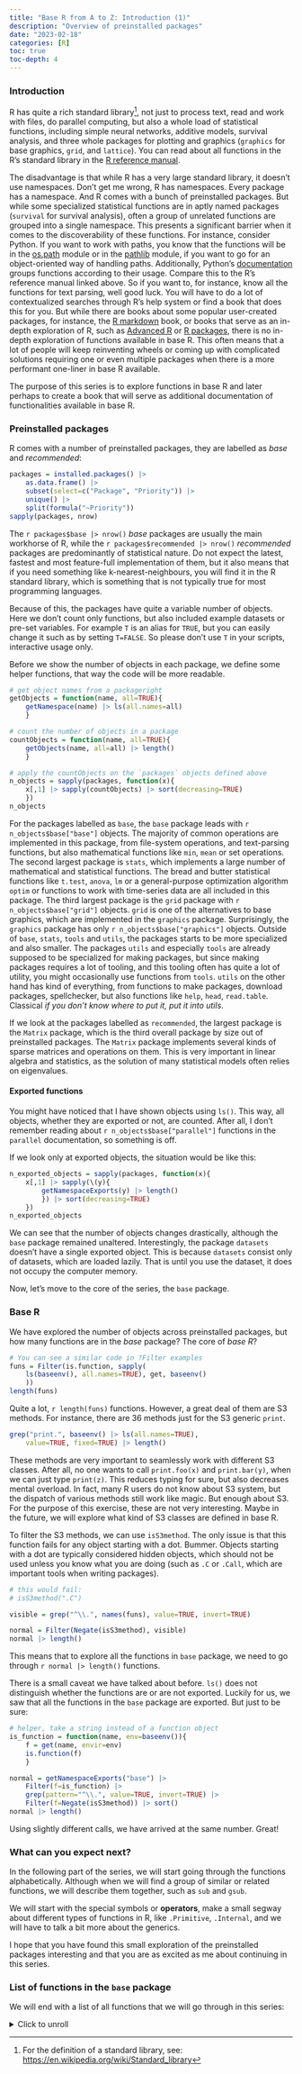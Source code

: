 ```yaml
---
title: "Base R from A to Z: Introduction (1)"
description: "Overview of preinstalled packages"
date: "2023-02-18"
categories: [R]
toc: true
toc-depth: 4
---
```


### Introduction

R has quite a rich standard library^[For the definition of a standard library, see: [https://en.wikipedia.org/wiki/Standard_library](https://en.wikipedia.org/wiki/Standard_library)], not just to process text, read and work with files, do parallel computing, but also a whole load of statistical functions, including simple neural networks, additive models, survival analysis, and three whole packages for plotting and graphics (`graphics` for base graphics, `grid`, and `lattice`). You can read about all functions in the R's standard library in the [R reference manual](https://cran.r-project.org/doc/manuals/r-release/fullrefman.pdf).

The disadvantage is that while R has a very large standard library, it doesn't use namespaces.
Don't get me wrong, R has namespaces. Every package has a namespace. And R comes with a bunch of preinstalled packages.
But while some specialized statistical functions are in aptly named packages (`survival` for survival analysis), often a group of unrelated functions are grouped into a single namespace.
This presents a significant barrier when it comes to the discoverability of these functions.
For instance, consider Python. If you want to work with paths, you know that the functions will be in the [os.path](https://docs.python.org/3/library/os.path.html) module or in the [pathlib](https://docs.python.org/3/library/pathlib.html) module, if you want to go for an object-oriented way of handling paths. Additionally, Python's [documentation](https://docs.python.org/3/library/index.html) groups functions according to their usage.
Compare this to the R's reference manual linked above.
So if you want to, for instance, know all the functions for text parsing, well good luck.
You will have to do a lot of contextualized searches through R's help system or find a book that does this for you.
But while there are books about some popular user-created packages, for instance, the [R markdown](https://bookdown.org/yihui/rmarkdown/) book, or books that serve as an in-depth exploration of R, such as [Advanced R](https://adv-r.hadley.nz/) or [R packages](https://r-pkgs.org/), there is no in-depth exploration of functions available in base R.
This often means that a lot of people will keep reinventing wheels or coming up with complicated solutions requiring one or even multiple packages when there is a more performant one-liner in base R available.

The purpose of this series is to explore functions in base R and later perhaps to create a book that will serve as additional documentation of functionalities available in base R.

### Preinstalled packages
R comes with a number of preinstalled packages, they are labelled as *base* and *recommended*:
```r
packages = installed.packages() |>
    as.data.frame() |>
    subset(select=c("Package", "Priority")) |>
    unique() |>
    split(formula("~Priority"))
sapply(packages, nrow)
```
The `r packages$base |> nrow()` *base* packages are usually the main workhorse of R, while the `r packages$recommended |> nrow()` *recommended* packages are predominantly of statistical nature. Do not expect the latest, fastest and most feature-full implementation of them, but it also means that if you need something like k-nearest-neighbours, you will find it in the R standard library, which is something that is not typically true for most programming languages.

Because of this, the packages have quite a variable number of objects.
Here we don't count only functions, but also included example datasets or pre-set variables. For example `T` is an alias for `TRUE`, but you can easily change it such as by setting `T=FALSE`. So please don't use `T` in your scripts, interactive usage only.

Before we show the number of objects in each package, we define some helper functions, that way the code will be more readable.
```r
# get object names from a packageright  
getObjects = function(name, all=TRUE){
    getNamespace(name) |> ls(all.names=all)
    }

# count the number of objects in a package
countObjects = function(name, all=TRUE){
    getObjects(name, all=all) |> length()
    }

# apply the countObjects on the `packages` objects defined above
n_objects = sapply(packages, function(x){
    x[,1] |> sapply(countObjects) |> sort(decreasing=TRUE)
    })
n_objects
```

For the packages labelled as `base`, the `base` package leads with `r n_objects$base["base"]` objects. The majority of common operations are implemented in this package, from file-system operations, and text-parsing functions, but also mathematical functions like `min`, `mean` or set operations.
The second largest package is `stats`, which implements a large number of mathematical and statistical functions. The bread and butter statistical functions like `t.test`, `anova`, `lm` or a general-purpose optimization algorithm `optim` or functions to work with time-series data are all included in this package.
The third largest package is the `grid` package with `r n_objects$base["grid"]` objects. `grid` is one of the alternatives to base graphics, which are implemented in the `graphics` package.
Surprisingly, the `graphics` package has only `r n_objects$base["graphics"]` objects.
Outside of `base`, `stats`, `tools` and `utils`, the packages starts to be more specialized and also smaller.
The packages `utils` and especially `tools` are already supposed to be specialized for making packages, but since making packages requires a lot of tooling, and this tooling often has quite a lot of utility, you might occasionally use functions from `tools`. `utils` on the other hand has kind of everything, from functions to make packages, download packages, spellchecker, but also functions like `help`, `head`, `read.table`. Classical *if you don't know where to put it, put it into utils*.

If we look at the packages labelled as `recommended`, the largest package is the `Matrix` package, which is the third overall package by size out of preinstalled packages.
The `Matrix` package implements several kinds of sparse matrices and operations on them. This is very important in linear algebra and statistics, as the solution of many statistical models often relies on eigenvalues.

#### Exported functions
You might have noticed that I have shown objects using `ls()`.
This way, all objects, whether they are exported or not, are counted.
After all, I don't remember reading about `r n_objects$base["parallel"]` functions in the `parallel` documentation, so something is off.

If we look only at exported objects, the situation would be like this:

```r
n_exported_objects = sapply(packages, function(x){
    x[,1] |> sapply(\(y){
        getNamespaceExports(y) |> length()
        }) |> sort(decreasing=TRUE)
    })
n_exported_objects
```
We can see that the number of objects changes drastically, although the `base` package remained unaltered.
Interestingly, the package `datasets` doesn't have a single exported object.
This is because `datasets` consist only of datasets, which are loaded lazily.
That is until you use the dataset, it does not occupy the computer memory.

Now, let's move to the core of the series, the `base` package.
 
### Base R
We have explored the number of objects across preinstalled packages, but how many functions are in the *base* package? The core of *base R*?
```r
# You can see a similar code in ?Filter examples
funs = Filter(is.function, sapply(
    ls(baseenv(), all.names=TRUE), get, baseenv()
    ))
length(funs)
```

Quite a lot, `r length(funs)` functions. However, a great deal of them are S3 methods.
For instance, there are 36 methods just for the S3 generic `print`.

```r
grep("print.", baseenv() |> ls(all.names=TRUE),
    value=TRUE, fixed=TRUE) |> length()
```

These methods are very important to seamlessly work with different S3 classes.
After all, no one wants to call `print.foo(x)` and `print.bar(y)`, when we can just type `print(z)`.
This reduces typing for sure, but also decreases mental overload.
In fact, many R users do not know about S3 system, but the dispatch of various methods still work like magic.
But enough about S3. For the purpose of this exercise, these are not very interesting.
Maybe in the future, we will explore what kind of S3 classes are defined in base R.

To filter the S3 methods, we can use `isS3method`. The only issue is that this function fails for any object starting with a dot. Bummer. Objects starting with a dot are typically considered hidden objects, which should not be used unless you know what you are doing (such as `.C` or `.Call`, which are important tools when writing packages). 
```r

# this would fail:
# isS3method(".C")

visible = grep("^\\.", names(funs), value=TRUE, invert=TRUE)

normal = Filter(Negate(isS3method), visible)
normal |> length()
```
This means that to explore all the functions in `base` package, we need to go through `r normal |> length()` functions.

There is a small caveat we have talked about before. `ls()` does not distinguish whether the functions are or are not exported.
Luckily for us, we saw that all the functions in the `base` package are exported.
But just to be sure:
```r
# helper, take a string instead of a function object
is_function = function(name, env=baseenv()){
    f = get(name, envir=env)
    is.function(f)
    }

normal = getNamespaceExports("base") |>
    Filter(f=is_function) |>
    grep(pattern="^\\.", value=TRUE, invert=TRUE) |>
    Filter(f=Negate(isS3method)) |> sort()
normal |> length()
```
Using slightly different calls, we have arrived at the same number. Great!

### What can you expect next?
In the following part of the series, we will start going through the functions alphabetically.
Although when we will find a group of similar or related functions, we will describe them together, such as `sub` and `gsub`.

We will start with the special symbols or **operators**, make a small segway about different types of functions in R, like `.Primitive`, `.Internal`, and we will have to talk a bit more about the generics.

I hope that you have found this small exploration of the preinstalled packages interesting and that you are as excited as me about continuing in this series.
 
### List of functions in the `base` package
We will end with a list of all functions that we will go through in this series:

<details>
    <summary> Click to unroll </summary>
```r
#| echo: FALSE
normal
```
</details>
